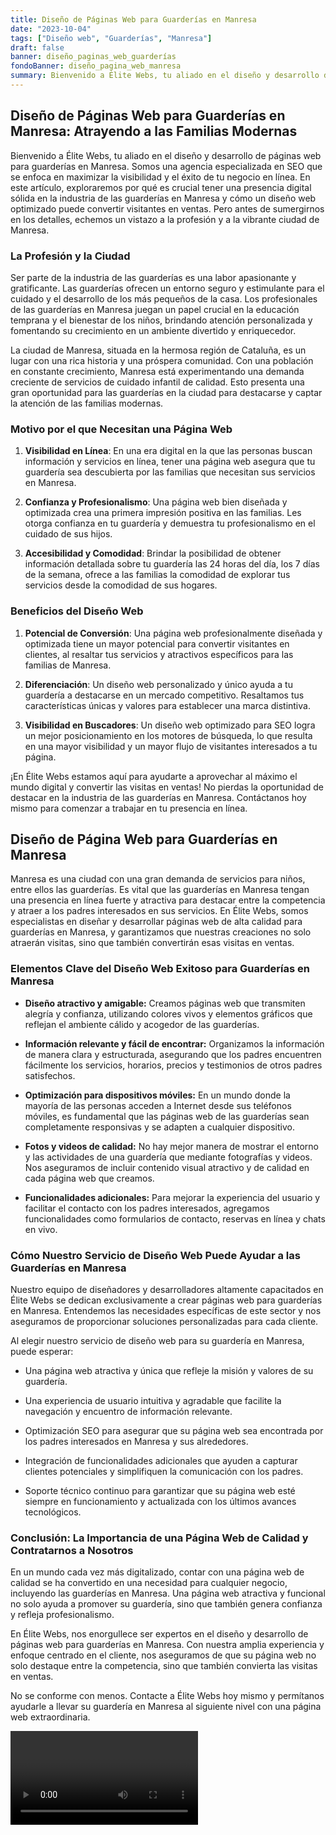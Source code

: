 ```yaml
---
title: Diseño de Páginas Web para Guarderías en Manresa
date: "2023-10-04"
tags: ["Diseño web", "Guarderías", "Manresa"]
draft: false
banner: diseño_paginas_web_guarderías
fondoBanner: diseño_pagina_web_manresa
summary: Bienvenido a Élite Webs, tu aliado en el diseño y desarrollo de páginas web para guarderías en Manresa. Somos una agencia especializada en SEO que se enfoca en maximizar la visibilidad y el éxito de tu negocio en línea. En este artículo, exploraremos por qué es crucial tener una presencia digital sólida en la industria de las guarderías en Manresa y cómo un diseño web optimizado puede convertir visitantes en ventas. Pero antes de sumergirnos en los detalles, echemos un vistazo a la profesión y a la vibrante ciudad de Manresa.
---
```



## Diseño de Páginas Web para Guarderías en Manresa: Atrayendo a las Familias Modernas

Bienvenido a Élite Webs, tu aliado en el diseño y desarrollo de páginas web para guarderías en Manresa. Somos una agencia especializada en SEO que se enfoca en maximizar la visibilidad y el éxito de tu negocio en línea. En este artículo, exploraremos por qué es crucial tener una presencia digital sólida en la industria de las guarderías en Manresa y cómo un diseño web optimizado puede convertir visitantes en ventas. Pero antes de sumergirnos en los detalles, echemos un vistazo a la profesión y a la vibrante ciudad de Manresa.

### La Profesión y la Ciudad

Ser parte de la industria de las guarderías es una labor apasionante y gratificante. Las guarderías ofrecen un entorno seguro y estimulante para el cuidado y el desarrollo de los más pequeños de la casa. Los profesionales de las guarderías en Manresa juegan un papel crucial en la educación temprana y el bienestar de los niños, brindando atención personalizada y fomentando su crecimiento en un ambiente divertido y enriquecedor.

La ciudad de Manresa, situada en la hermosa región de Cataluña, es un lugar con una rica historia y una próspera comunidad. Con una población en constante crecimiento, Manresa está experimentando una demanda creciente de servicios de cuidado infantil de calidad. Esto presenta una gran oportunidad para las guarderías en la ciudad para destacarse y captar la atención de las familias modernas.

### Motivo por el que Necesitan una Página Web

1. **Visibilidad en Línea**: En una era digital en la que las personas buscan información y servicios en línea, tener una página web asegura que tu guardería sea descubierta por las familias que necesitan sus servicios en Manresa.

2. **Confianza y Profesionalismo**: Una página web bien diseñada y optimizada crea una primera impresión positiva en las familias. Les otorga confianza en tu guardería y demuestra tu profesionalismo en el cuidado de sus hijos.

3. **Accesibilidad y Comodidad**: Brindar la posibilidad de obtener información detallada sobre tu guardería las 24 horas del día, los 7 días de la semana, ofrece a las familias la comodidad de explorar tus servicios desde la comodidad de sus hogares.

### Beneficios del Diseño Web

1. **Potencial de Conversión**: Una página web profesionalmente diseñada y optimizada tiene un mayor potencial para convertir visitantes en clientes, al resaltar tus servicios y atractivos específicos para las familias de Manresa.

2. **Diferenciación**: Un diseño web personalizado y único ayuda a tu guardería a destacarse en un mercado competitivo. Resaltamos tus características únicas y valores para establecer una marca distintiva.

3. **Visibilidad en Buscadores**: Un diseño web optimizado para SEO logra un mejor posicionamiento en los motores de búsqueda, lo que resulta en una mayor visibilidad y un mayor flujo de visitantes interesados a tu página.

¡En Élite Webs estamos aquí para ayudarte a aprovechar al máximo el mundo digital y convertir las visitas en ventas! No pierdas la oportunidad de destacar en la industria de las guarderías en Manresa. Contáctanos hoy mismo para comenzar a trabajar en tu presencia en línea.

<GifSeo />

<Cta />

## Diseño de Página Web para Guarderías en Manresa

Manresa es una ciudad con una gran demanda de servicios para niños, entre ellos las guarderías. Es vital que las guarderías en Manresa tengan una presencia en línea fuerte y atractiva para destacar entre la competencia y atraer a los padres interesados en sus servicios. En Élite Webs, somos especialistas en diseñar y desarrollar páginas web de alta calidad para guarderías en Manresa, y garantizamos que nuestras creaciones no solo atraerán visitas, sino que también convertirán esas visitas en ventas.

### Elementos Clave del Diseño Web Exitoso para Guarderías en Manresa

- **Diseño atractivo y amigable:** Creamos páginas web que transmiten alegría y confianza, utilizando colores vivos y elementos gráficos que reflejan el ambiente cálido y acogedor de las guarderías.

- **Información relevante y fácil de encontrar:** Organizamos la información de manera clara y estructurada, asegurando que los padres encuentren fácilmente los servicios, horarios, precios y testimonios de otros padres satisfechos.

- **Optimización para dispositivos móviles:** En un mundo donde la mayoría de las personas acceden a Internet desde sus teléfonos móviles, es fundamental que las páginas web de las guarderías sean completamente responsivas y se adapten a cualquier dispositivo.

- **Fotos y videos de calidad:** No hay mejor manera de mostrar el entorno y las actividades de una guardería que mediante fotografías y videos. Nos aseguramos de incluir contenido visual atractivo y de calidad en cada página web que creamos.

- **Funcionalidades adicionales:** Para mejorar la experiencia del usuario y facilitar el contacto con los padres interesados, agregamos funcionalidades como formularios de contacto, reservas en línea y chats en vivo.

### Cómo Nuestro Servicio de Diseño Web Puede Ayudar a las Guarderías en Manresa

Nuestro equipo de diseñadores y desarrolladores altamente capacitados en Élite Webs se dedican exclusivamente a crear páginas web para guarderías en Manresa. Entendemos las necesidades específicas de este sector y nos aseguramos de proporcionar soluciones personalizadas para cada cliente.

Al elegir nuestro servicio de diseño web para su guardería en Manresa, puede esperar:

- Una página web atractiva y única que refleje la misión y valores de su guardería.

- Una experiencia de usuario intuitiva y agradable que facilite la navegación y encuentro de información relevante.

- Optimización SEO para asegurar que su página web sea encontrada por los padres interesados en Manresa y sus alrededores.

- Integración de funcionalidades adicionales que ayuden a capturar clientes potenciales y simplifiquen la comunicación con los padres.

- Soporte técnico continuo para garantizar que su página web esté siempre en funcionamiento y actualizada con los últimos avances tecnológicos.

### Conclusión: La Importancia de una Página Web de Calidad y Contratarnos a Nosotros

En un mundo cada vez más digitalizado, contar con una página web de calidad se ha convertido en una necesidad para cualquier negocio, incluyendo las guarderías en Manresa. Una página web atractiva y funcional no solo ayuda a promover su guardería, sino que también genera confianza y refleja profesionalismo.

En Élite Webs, nos enorgullece ser expertos en el diseño y desarrollo de páginas web para guarderías en Manresa. Con nuestra amplia experiencia y enfoque centrado en el cliente, nos aseguramos de que su página web no solo destaque entre la competencia, sino que también convierta las visitas en ventas.

No se conforme con menos. Contacte a Élite Webs hoy mismo y permítanos ayudarle a llevar su guardería en Manresa al siguiente nivel con una página web extraordinaria.

<Video />

<CtaBot job="Guarderías" city="Manresa" />

<Gmaps query="Manresa+españa+maps" />
